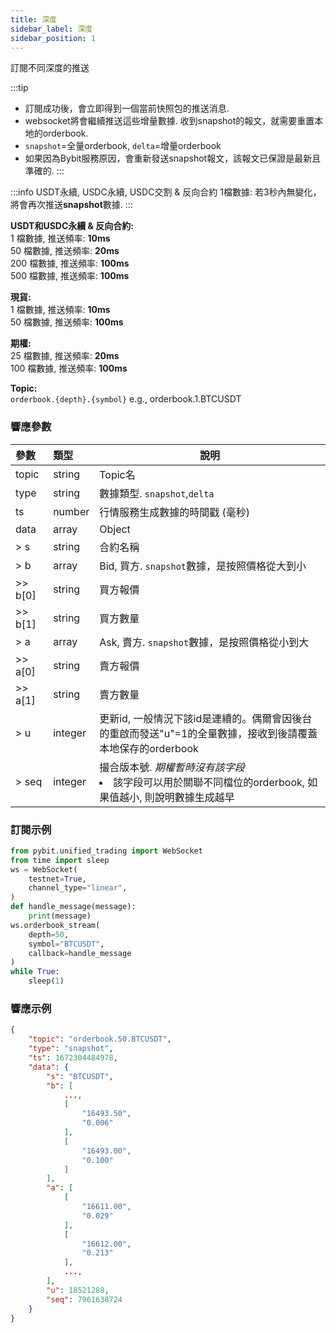 ```yaml
---
title: 深度
sidebar_label: 深度
sidebar_position: 1
---
```


訂閱不同深度的推送

:::tip
* 訂閱成功後，會立即得到一個當前快照包的推送消息.
* websocket將會繼續推送這些增量數據. 收到snapshot的報文，就需要重置本地的orderbook.
* `snapshot`=全量orderbook, `delta`=增量orderbook
* 如果因為Bybit服務原因，會重新發送snapshot報文，該報文已保證是最新且準確的.
:::

:::info
USDT永續, USDC永續, USDC交割 & 反向合約 1檔數據: 若3秒內無變化，將會再次推送**snapshot**數據.
:::

**USDT和USDC永續 & 反向合約:**<br/>
  1 檔數據, 推送頻率: **10ms**<br/>
 50 檔數據, 推送頻率: **20ms**<br/>
200 檔數據, 推送頻率: **100ms**<br/>
500 檔數據, 推送頻率: **100ms**<br/>

**現貨:**<br/>
  1 檔數據, 推送頻率: **10ms**<br/>
 50 檔數據, 推送頻率: **100ms**<br/>

**期權:**<br/>
 25 檔數據, 推送頻率: **20ms**<br/>
100 檔數據, 推送頻率: **100ms**<br/>


**Topic:**<br/>
`orderbook.{depth}.{symbol}` e.g., orderbook.1.BTCUSDT

### 響應參數
| 參數 | 類型 | 說明|
|:----- |:-----|----- |
|topic |string |Topic名 |
|type |string |數據類型. `snapshot`,`delta` |
|ts |number |行情服務生成數據的時間戳 (毫秒) |
|data |array |Object |
|> s |string |合約名稱 |
|> b |array |Bid, 買方. `snapshot`數據，是按照價格從大到小 |
|>> b[0] |string |買方報價 |
|>> b[1] |string |買方數量 |
|> a |array |Ask, 賣方. `snapshot`數據，是按照價格從小到大 |
|>> a[0] |string |賣方報價 |
|>> a[1] |string |賣方數量 |
|> u |integer |更新id, 一般情況下該id是連續的。偶爾會因後台的重啟而發送"u"=1的全量數據，接收到後請覆蓋本地保存的orderbook |
|> seq |integer |撮合版本號. _期權暫時沒有該字段_ <li>該字段可以用於關聯不同檔位的orderbook, 如果值越小, 則說明數據生成越早</li>|

### 訂閱示例

```python
from pybit.unified_trading import WebSocket
from time import sleep
ws = WebSocket(
    testnet=True,
    channel_type="linear",
)
def handle_message(message):
    print(message)
ws.orderbook_stream(
    depth=50,
    symbol="BTCUSDT",
    callback=handle_message
)
while True:
    sleep(1)
```

### 響應示例

```json
{
    "topic": "orderbook.50.BTCUSDT",
    "type": "snapshot",
    "ts": 1672304484978,
    "data": {
        "s": "BTCUSDT",
        "b": [
            ...,
            [
                "16493.50",
                "0.006"
            ],
            [
                "16493.00",
                "0.100"
            ]
        ],
        "a": [
            [
                "16611.00",
                "0.029"
            ],
            [
                "16612.00",
                "0.213"
            ],
            ...,
        ],
        "u": 18521288,
        "seq": 7961638724
    }
}
```

